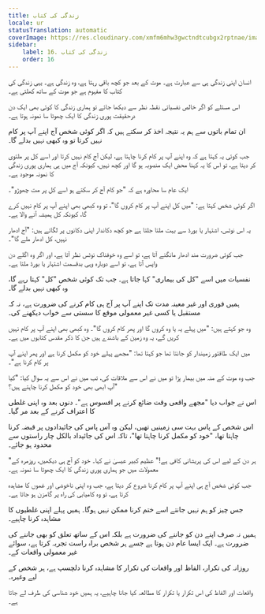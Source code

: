 ```yaml
---
title: زندگی کی کتاب
locale: ur
statusTranslation: automatic
coverImage: https://res.cloudinary.com/xmfm6mhw3gwctndtcubgx2rptnae/image/upload/v1740468922/small_cover_tratado_de_psicologia_revolucionaria_a4c0dca4e0.webp
sidebar:
    label: 16. زندگی کی کتاب
    order: 16
---
```

انسان اپنی زندگی ہی سے عبارت ہے۔ موت کے بعد جو کچھ باقی رہتا ہے، وہ زندگی ہے۔ یہی زندگی کی کتاب کا مفہوم ہے جو موت کے ساتھ کھلتی ہے۔

اس مسئلے کو اگر خالص نفسیاتی نقطہ نظر سے دیکھا جائے تو ہماری زندگی کا کوئی بھی ایک دن درحقیقت پوری زندگی کا ایک چھوٹا سا نمونہ ہوتا ہے۔

ان تمام باتوں سے ہم یہ نتیجہ اخذ کر سکتے ہیں کہ اگر کوئی شخص آج اپنے آپ پر کام نہیں کرتا تو وہ کبھی نہیں بدلے گا۔

جب کوئی یہ کہتا ہے کہ وہ اپنے آپ پر کام کرنا چاہتا ہے، لیکن آج کام نہیں کرتا اور اسے کل پر ملتوی کر دیتا ہے، تو اس کا یہ کہنا محض ایک منصوبہ ہو گا اور کچھ نہیں، کیونکہ آج میں ہی ہماری پوری زندگی کا نمونہ موجود ہے۔

ایک عام سا محاورہ ہے کہ "جو کام آج کر سکتے ہو اسے کل پر مت چھوڑو"۔

اگر کوئی شخص کہتا ہے: "میں کل اپنے آپ پر کام کروں گا"، تو وہ کبھی بھی اپنے آپ پر کام نہیں کرے گا، کیونکہ کل ہمیشہ آنے والا ہے۔

یہ اس نوٹس، اشتہار یا بورڈ سے بہت ملتا جلتا ہے جو کچھ دکاندار اپنی دکانوں پر لگاتے ہیں: "آج ادھار نہیں، کل ادھار ملے گا"۔

جب کوئی ضرورت مند ادھار مانگنے آتا ہے، تو اسے وہ خوفناک نوٹس نظر آتا ہے، اور اگر وہ اگلے دن واپس آتا ہے، تو اسے دوبارہ وہی بدقسمت اشتہار یا بورڈ ملتا ہے۔

نفسیات میں اسے "کل کی بیماری" کہا جاتا ہے۔ جب تک کوئی شخص "کل" کہتا رہے گا، وہ کبھی نہیں بدلے گا۔

ہمیں فوری اور غیر معینہ مدت تک اپنے آپ پر آج ہی کام کرنے کی ضرورت ہے، نہ کہ مستقبل یا کسی غیر معمولی موقع کا سستی سے خواب دیکھنے کی۔

وہ جو کہتے ہیں: "میں پہلے یہ یا وہ کروں گا اور پھر کام کروں گا"۔ وہ کبھی بھی اپنے آپ پر کام نہیں کریں گے، یہ وہ زمین کے باشندے ہیں جن کا ذکر مقدس کتابوں میں ہے۔

میں ایک طاقتور زمیندار کو جانتا تھا جو کہتا تھا: "مجھے پہلے خود کو مکمل کرنا ہے اور پھر اپنے آپ پر کام کرنا ہے"۔

جب وہ موت کے منہ میں بیمار پڑا تو میں نے اس سے ملاقات کی، تب میں نے اس سے یہ سوال کیا: "کیا آپ ابھی بھی خود کو مکمل کرنا چاہتے ہیں؟"

اس نے جواب دیا "مجھے واقعی وقت ضائع کرنے پر افسوس ہے"۔ دنوں بعد وہ اپنی غلطی کا اعتراف کرنے کے بعد مر گیا۔

اس شخص کے پاس بہت سی زمینیں تھیں، لیکن وہ آس پاس کی جائیدادوں پر قبضہ کرنا چاہتا تھا، "خود کو مکمل کرنا چاہتا تھا"، تاکہ اس کی جائیداد بالکل چار راستوں سے محدود ہو جائے۔

"ہر دن کے لیے اس کی پریشانی کافی ہے!" عظیم کبیر عیسیٰ نے کہا۔ خود کو آج ہی دیکھیں، روزمرہ کے معمولات میں جو ہماری پوری زندگی کا ایک چھوٹا سا نمونہ ہے۔

جب کوئی شخص آج ہی اپنے آپ پر کام کرنا شروع کر دیتا ہے، جب وہ اپنی ناخوشی اور غموں کا مشاہدہ کرتا ہے، تو وہ کامیابی کی راہ پر گامزن ہو جاتا ہے۔

جس چیز کو ہم نہیں جانتے اسے ختم کرنا ممکن نہیں ہوگا۔ ہمیں پہلے اپنی غلطیوں کا مشاہدہ کرنا چاہیے۔

ہمیں نہ صرف اپنے دن کو جاننے کی ضرورت ہے بلکہ اس کے ساتھ تعلق کو بھی جاننے کی ضرورت ہے۔ ایک ایسا عام دن ہوتا ہے جسے ہر شخص براہ راست تجربہ کرتا ہے، سوائے غیر معمولی واقعات کے۔

روزانہ کی تکرار، الفاظ اور واقعات کی تکرار کا مشاہدہ کرنا دلچسپ ہے، ہر شخص کے لیے وغیرہ۔

واقعات اور الفاظ کی اس تکرار یا تکرار کا مطالعہ کیا جانا چاہیے، یہ ہمیں خود شناسی کی طرف لے جاتا ہے۔

